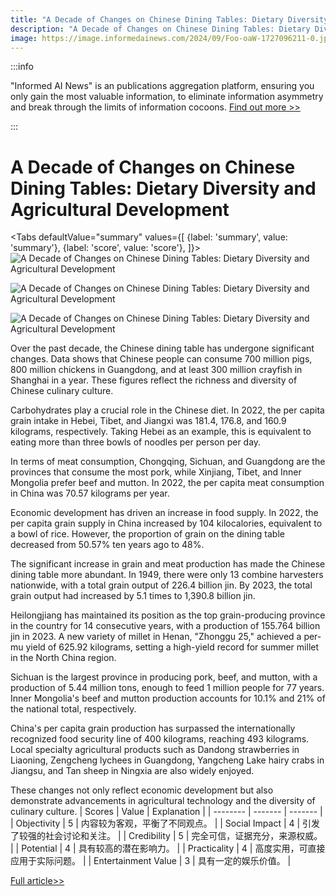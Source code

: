 ```yaml
---
title: "A Decade of Changes on Chinese Dining Tables: Dietary Diversity and Agricultural Development"
description: "A Decade of Changes on Chinese Dining Tables: Dietary Diversity and Agricultural Development"
image: https://image.informedainews.com/2024/09/Foo-oaW-1727096211-0.jpg
---
```



:::info

"Informed AI News" is an publications aggregation platform, ensuring you only gain the most valuable information, to eliminate information asymmetry and break through the limits of information cocoons.  [Find out more >>](/)

:::

# A Decade of Changes on Chinese Dining Tables: Dietary Diversity and Agricultural Development


<Tabs
	defaultValue="summary"
	values={[
	{label: 'summary', value: 'summary'},
	{label: 'score', value: 'score'},
]}>
<TabItem value="summary">
<img
  src="https://image.informedainews.com/2024/09/Foo-oaW-1727096211-0.jpg"
  alt="A Decade of Changes on Chinese Dining Tables: Dietary Diversity and Agricultural Development"
/>

<img
  src="https://image.informedainews.com/2024/09/Foo-ubY-1727096211-1.jpg"
  alt="A Decade of Changes on Chinese Dining Tables: Dietary Diversity and Agricultural Development"
/>

<img
  src="https://image.informedainews.com/2024/09/Foo-1U4-1727096211-2.jpg"
  alt="A Decade of Changes on Chinese Dining Tables: Dietary Diversity and Agricultural Development"
/>



Over the past decade, the Chinese dining table has undergone significant changes. Data shows that Chinese people can consume 700 million pigs, 800 million chickens in Guangdong, and at least 300 million crayfish in Shanghai in a year. These figures reflect the richness and diversity of Chinese culinary culture.

Carbohydrates play a crucial role in the Chinese diet. In 2022, the per capita grain intake in Hebei, Tibet, and Jiangxi was 181.4, 176.8, and 160.9 kilograms, respectively. Taking Hebei as an example, this is equivalent to eating more than three bowls of noodles per person per day.

In terms of meat consumption, Chongqing, Sichuan, and Guangdong are the provinces that consume the most pork, while Xinjiang, Tibet, and Inner Mongolia prefer beef and mutton. In 2022, the per capita meat consumption in China was 70.57 kilograms per year.

Economic development has driven an increase in food supply. In 2022, the per capita grain supply in China increased by 104 kilocalories, equivalent to a bowl of rice. However, the proportion of grain on the dining table decreased from 50.57% ten years ago to 48%.

The significant increase in grain and meat production has made the Chinese dining table more abundant. In 1949, there were only 13 combine harvesters nationwide, with a total grain output of 226.4 billion jin. By 2023, the total grain output had increased by 5.1 times to 1,390.8 billion jin.

Heilongjiang has maintained its position as the top grain-producing province in the country for 14 consecutive years, with a production of 155.764 billion jin in 2023. A new variety of millet in Henan, "Zhonggu 25," achieved a per-mu yield of 625.92 kilograms, setting a high-yield record for summer millet in the North China region.

Sichuan is the largest province in producing pork, beef, and mutton, with a production of 5.44 million tons, enough to feed 1 million people for 77 years. Inner Mongolia's beef and mutton production accounts for 10.1% and 21% of the national total, respectively.

China's per capita grain production has surpassed the internationally recognized food security line of 400 kilograms, reaching 493 kilograms. Local specialty agricultural products such as Dandong strawberries in Liaoning, Zengcheng lychees in Guangdong, Yangcheng Lake hairy crabs in Jiangsu, and Tan sheep in Ningxia are also widely enjoyed.

These changes not only reflect economic development but also demonstrate advancements in agricultural technology and the diversity of culinary culture.
</TabItem>
<TabItem value="score">
	| Scores     | Value   | Explanation |
	| -------- | ------- | ------- |
	| Objectivity  | 5    | 内容较为客观，平衡了不同观点。    |
	| Social Impact | 4     | 引发了较强的社会讨论和关注。    |
	| Credibility    | 5    | 完全可信，证据充分，来源权威。    |
	| Potential    | 4    | 具有较高的潜在影响力。    |
	| Practicality    | 4    | 高度实用，可直接应用于实际问题。    |
	| Entertainment Value    | 3    | 具有一定的娱乐价值。    |
</TabItem>
</Tabs>

[Full article>>](https://www.thepaper.cn/newsDetail_forward_28778957)
